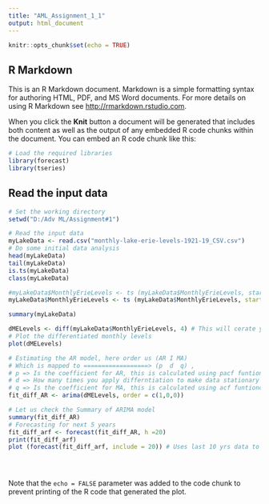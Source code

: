---
title: "AML_Assignment_1_1"
output: html_document
---

```{r setup, include=FALSE}
knitr::opts_chunk$set(echo = TRUE)
```

## R Markdown

This is an R Markdown document. Markdown is a simple formatting syntax for authoring HTML, PDF, and MS Word documents. For more details on using R Markdown see <http://rmarkdown.rstudio.com>.

When you click the **Knit** button a document will be generated that includes both content as well as the output of any embedded R code chunks within the document. You can embed an R code chunk like this:

```{r libraries}
# Load the required libraries
library(forecast)
library(tseries)
```

## Read the input data

```{r InputData}
# Set the working directory
setwd("D:/Adv ML/Assignment#1")

# Read the input data
myLakeData <- read.csv("monthly-lake-erie-levels-1921-19_CSV.csv")
# Do some initial data analysis
head(myLakeData)
tail(myLakeData)
is.ts(myLakeData)
class(myLakeData)

#myLakeData$MonthlyErieLevels <- ts (myLakeData$MonthlyErieLevels, start = c(1, 1), end = c(600, 1))
myLakeData$MonthlyErieLevels <- ts (myLakeData$MonthlyErieLevels, start = c(1921, 1), end = c(1970, 4), frequency = 4)

summary(myLakeData)

dMELevels <- diff(myLakeData$MonthlyErieLevels, 4) # This will cerate year on year differnce
# Plot the differentiated monthly levels
plot(dMELevels)

# Estimating the AR model, here order us (AR I MA)
# Which is mapped to ==================> (p  d  q) , 
# p => Is the coefficient for AR, this is calculated using pacf funtionc()
# d => How many times you apply differntiation to make data stationary 
# q => Is the coefficient for MA, this is calculated using acf funtionc()
fit_diff_AR <- arima(dMELevels, order = c(1,0,0))

# Let us check the Summary of ARIMA model
summary(fit_diff_AR)
# Forecasting for next 5 years
fit_diff_arf <- forecast(fit_diff_AR, h =20)
print(fit_diff_arf)
plot (forecast(fit_diff_arf, include = 20)) # Uses last 10 yrs data to forecats next 5 yrs levels





```

Note that the `echo = FALSE` parameter was added to the code chunk to prevent printing of the R code that generated the plot.
